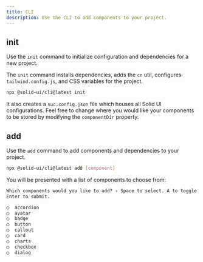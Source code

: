 ```yaml
---
title: CLI
description: Use the CLI to add components to your project.
---
```


## init

Use the `init` command to initialize configuration and dependencies for a new project.

The `init` command installs dependencies, adds the `cn` util, configures `tailwind.config.js`, and CSS variables for the project.

```bash
npx @solid-ui/cli@latest init
```

It also creates a `suc.config.json` file which houses all Solid UI configurations. Feel free to change where you would like your components to be stored by modifying the `componentDir` property.

## add

Use the `add` command to add components and dependencies to your project.

```bash
npx @solid-ui/cli@latest add [component]
```

You will be presented with a list of components to choose from:

```txt
Which components would you like to add? › Space to select. A to toggle all.
Enter to submit.

◯  accordion
◯  avatar
◯  badge
◯  button
◯  callout
◯  card
◯  charts
◯  checkbox
◯  dialog
```
